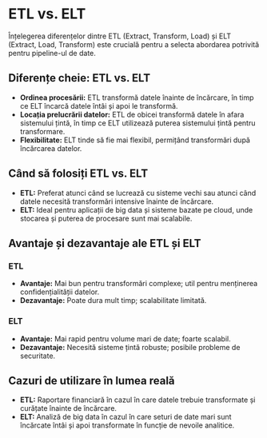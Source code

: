 # ETL vs. ELT

Înțelegerea diferențelor dintre ETL (Extract, Transform, Load) și ELT (Extract, Load, Transform) este crucială pentru a selecta abordarea potrivită pentru pipeline-ul de date.

## Diferențe cheie: ETL vs. ELT

- **Ordinea procesării:** ETL transformă datele înainte de încărcare, în timp ce ELT încarcă datele întâi și apoi le transformă.
- **Locația prelucrării datelor:** ETL de obicei transformă datele în afara sistemului țintă, în timp ce ELT utilizează puterea sistemului țintă pentru transformare.
- **Flexibilitate:** ELT tinde să fie mai flexibil, permițând transformări după încărcarea datelor.

## Când să folosiți ETL vs. ELT

- **ETL:** Preferat atunci când se lucrează cu sisteme vechi sau atunci când datele necesită transformări intensive înainte de încărcare.
- **ELT:** Ideal pentru aplicații de big data și sisteme bazate pe cloud, unde stocarea și puterea de procesare sunt mai scalabile.

## Avantaje și dezavantaje ale ETL și ELT

### ETL

- **Avantaje:** Mai bun pentru transformări complexe; util pentru menținerea confidențialității datelor.
- **Dezavantaje:** Poate dura mult timp; scalabilitate limitată.

### ELT

- **Avantaje:** Mai rapid pentru volume mari de date; foarte scalabil.
- **Dezavantaje:** Necesită sisteme țintă robuste; posibile probleme de securitate.

## Cazuri de utilizare în lumea reală

- **ETL:** Raportare financiară în cazul în care datele trebuie transformate și curățate înainte de încărcare.
- **ELT:** Analiză de big data în cazul în care seturi de date mari sunt încărcate întâi și apoi transformate în funcție de nevoile analitice.